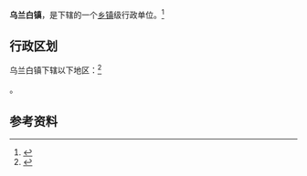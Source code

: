 {{中国乡级行政区|21/13/82/113/000}}

'''乌兰白镇'''，是{{PRC admin/fullname|21/13/82/113/000|3}}下辖的一个[[乡镇|乡镇]]级行政单位。<ref>{{PRC admin/ref sgc|{{PRC admin/parent|21/13/82/113/000}}}}</ref>

== 行政区划 ==

乌兰白镇下辖以下地区：<ref>{{PRC admin/ref sgc|21/13/82/113/000}}</ref>

{{PRC admin/children|21/13/82/113/000}}。

== 参考资料 ==

{{reflist}}

{{行政区划小作品}}
{{PRC admin/navcat|21/13/82/113/000}}